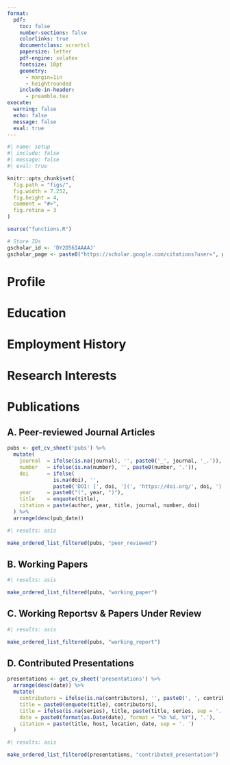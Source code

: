 ```yaml
---
format:
  pdf:
    toc: false
    number-sections: false
    colorlinks: true
    documentclass: scrartcl
    papersize: letter
    pdf-engine: xelatex
    fontsize: 10pt
    geometry:
      - margin=1in
      - heightrounded
    include-in-header:
      - preamble.tex
execute:
  warning: false
  echo: false
  message: false
  eval: true
---
```


```r
#| name: setup
#| include: false
#| message: false
#| eval: true

knitr::opts_chunk$set(
  fig.path = "figs/",
  fig.width = 7.252,
  fig.height = 4,
  comment = "#>",
  fig.retina = 3
)

source("functions.R")

# Store IDs
gscholar_id <- 'DY2D56IAAAAJ'
gscholar_page <- paste0("https://scholar.google.com/citations?user=", gscholar_id)
```

\par\centering{\LARGE{Weisi Chen}}
\par\centering{Health Data Scientist}
\vspace{-5pt}
\par\centering{Kensington, NSW 2033}
\vspace{-5pt}
\par\centering{{\large\Telefon} 0452476995}
\vspace{-5pt}
\par\centering{{\large\Letter} weisi.0816@gmail.com}
\vspace{-5pt}
\par\centering{\href{https://github.com/WeisiChen1995}{github.com/WeisiChen1995}}

\vspace{-10pt}


# Profile

\vspace{-10pt}
\begin{longtable}{llp{15cm}}
I am a highly disciplined and hard-working professional with a strong passion for\\ 
technology, programming, data analysis, data visualization, and statistical modeling.\\ 
Leveraging a unique blend of training in pharmacy and health data science,\\
I specialize in deriving actionable insights from complex health datasets.\\[10pt]

I am proficient in statistical software such as R and SAS, and have extensive experience\\
using these tools for data analysis, visualization, and statistical modelling. \\
I am deeply committed to continuous learning and professional development, \\
always eager to explore new packages, techniques, or skills that can enhance my ability\\
to analyze data effectively and deliver meaningful insights.\\[10pt]

My current interest lies in population-level analysis using linked health data \\
to drive impactful health decisions and inform evidence-based strategies.\\
I thrive on tackling challenging problems with analytical precision and creativity,\\
always striving to deliver impactful results in every project I undertake.\\

\end{longtable}

\vspace{-10pt}


# Education 

\vspace{-10pt}
\begin{longtable}{lll}

    \textbf{Sept 2021 - March 2023} & \textbf{The University of New South Wales} & \textbf{M.S. Health Data Science} \\
    & & WAM: 88\% (Dissertation: 91\%) \\
    \multicolumn{3}{l}{\textit{Dissertation: Changes in atherosclerotic cardiovascular disease risk over time among people living with HIV}} \\[10pt]

    \textbf{March 2015 - March 2019} & \textbf{The University of Sydney} & \textbf{B.S. Pharmacy} \\


\end{longtable}

\vspace{-10pt}


# Employment History

\raggedright \underline{\textbf{Research-focused Positions}}

\vspace{-10pt}
\begin{longtable}{llp{14cm}}

    \textbf{July 2023 - Present} & \textbf{The University of New South Wales}, Sydney, NSW & \\
    & \textbf{Data Scientist}, School of Population Health \\[5pt]
    & \multicolumn{2}{l}{I contributed to three projects in this role:} \\
    & 1) ACCESS: Aboriginal Community Controlled Ear Health Support System: \\ 
    & \hspace{15pt} Developing, embedding, and evaluating best practice models of care. \\[5pt]
    & 2) Evaluation of Sustaining NSW Families, NSW Health. \\[5pt]
    & 3) Assisted building the NSW Child E-Cohort Project data platform linkage 2, linking:\\[5pt]
    & \hspace{15pt} - Perinatal Data Collection \\
    & \hspace{15pt} - Birth Registrations \\
    & \hspace{15pt} - Hospital Separations \\
    & \hspace{15pt} - Emergency Department Presentations \\
    & \hspace{15pt} - Australian Early Development Census \\
    & \hspace{15pt} - Public School Enrolments \\
    & \hspace{15pt} - NAPLAN \\
    & \hspace{15pt} - Child Protection Reports \\
    & \hspace{15pt} - Out-of-Home Care Placements \\
    & \hspace{15pt} - Justice Data (youth and adult corrections) \\
    & \hspace{15pt} - Public Housing Data \\
    & \hspace{15pt} - Death Registrations/Cause of Death \\[10pt]
    
    & \multicolumn{2}{l}{\textbf{My role included:}} \\[5pt]
    & \multicolumn{2}{p{0.8\textwidth}}{- Critically reviewing the literature on epidemiological and statistical methods to inform the development of analysis plans.} \\[5pt]
    & \multicolumn{2}{p{0.8\textwidth}}{- Drafting data management and data analysis plans, with input from the research team.} \\[5pt]
    & \multicolumn{2}{p{0.8\textwidth}}{- Implementing the data management plan to prepare analysis-ready datasets from linked datasets, including data cleaning and manipulation, using R and SAS software.} \\[5pt]
    & \multicolumn{2}{p{0.8\textwidth}}{- Executing statistical analysis of linked data (e.g., logistic regression and inverse probability of treatment weighting) relevant to the project, using statistical packages R and SAS.} \\[5pt]
    & \multicolumn{2}{p{0.8\textwidth}}{- Drafting scientific papers, protocols, and conference abstracts.} \\[5pt]
    & \multicolumn{2}{p{0.8\textwidth}}{- Contributing to the project management of research projects to the highest scientific and ethical standards.} \\[5pt]
    & \multicolumn{2}{p{0.8\textwidth}}{- Drafting applications and contributing to ongoing reporting to the relevant ethics committees and data custodians for research projects.} \\[5pt]
    & \multicolumn{2}{p{0.8\textwidth}}{- Maintaining regular communication with project investigators and Aboriginal community organizations to ensure the program is delivered in a culturally appropriate manner.} \\[10pt]
    
    \\[10pt] % Add more vertical space before the next section
    
    \textbf{Feb 2023 - Dec 2023} & \textbf{The University of Sydney}, Sydney, NSW & \\
    & \textbf{Data Scientist/Research Officer}, School of Pharmacy, (FTE 0.4) \\[5pt]
    & \multicolumn{2}{l}{In this role, I contributed to the Multi-Agency Data Integration Project (MADIP):} \\
    & \multicolumn{2}{p{0.8\textwidth}}{Investigating high-risk prescribing in Australian older adults using the linked PBS and Census data.} \\[15pt]
    & \multicolumn{2}{l}{\textbf{Key Responsibilities:}} \\[5pt]
    & \multicolumn{2}{p{0.8\textwidth}}{- Preparing analysis-ready datasets from large linked datasets, including data cleaning and manipulation, using R software.} \\[5pt]
    & \multicolumn{2}{p{0.8\textwidth}}{- Leading, developing and implementing data analysis and statistical modeling (e.g., logistic regression) relevant to the project.} \\
    & \multicolumn{2}{p{0.8\textwidth}}{- Contributing to publications and conference abstracts.} \\
    & \multicolumn{2}{p{0.8\textwidth}}{- Assisting with ongoing data management and documentations for reproducibility.} \\
 

\end{longtable}

\vspace{-10pt}

\raggedright \underline{\textbf{Clinical-focused Positions}}

\vspace{-10pt}
\begin{longtable}{llp{14cm}}

    \textbf{Mar 2021 - Dec 2023} & \textbf{Bondi Junction Pharmacy}, Sydney, NSW & \\
    & \textbf{Pharmacist in charge (FTE 0.2)}\\[5pt]

    \textbf{Mar 2021 - Dec 2023} & \textbf{Blooms the Chemsit Bondi Junction}, Sydney, NSW & \\
    & \textbf{Pharmacist on duty (FTE 0.4)}\\[5pt]

    \textbf{Mar 2020 - Sept 2020} & \textbf{Chemist Warehouse Double Bay}, Sydney, NSW & \\
    & \textbf{Registered Pharmacist}\\[5pt]

    \textbf{Dec 2018 - Mar 2020} & \textbf{Chemist Warehouse Randwick}, Sydney, NSW & \\
    & \textbf{Graduate Intern Pharmacist}\\[5pt]

\end{longtable}

\vspace{-10pt}

\textbf{Key Responsibilities:}
\begin{itemize}
    \item Dispensed medications using pharmacy dispensing software while reviewing patients’ medication histories/records to ensure appropriate drug selection, dosing, contraindications, side effects, and therapeutic outcomes.
    \item Counseled patients on new prescription medications, OTC options, and medical devices.
    \item Supervised and mentored pharmacy students and technicians.
    \item Prepared medications in blister packs for elderly patients to optimize compliance with treatment.
    \item Performed blood pressure tests, provided hypertension counseling, and referred patients to other healthcare professionals when necessary.
    \item Collaborated with healthcare professionals to optimize patient health outcomes.
    \item Reported adverse drug events (ADEs) and medication errors in compliance with regulatory policies and procedures.
\end{itemize}



# Research Interests

\vspace{-10pt}
\begin{longtable}{llp{15cm}}
I am passionate about reserarch using national, population-level linked data. \\[5pt]

I have extensive experience with data analysis, visualization, and statistical modeling tools. \\[5pt]

My goal is to contribute to public health improvement by analyzing and understanding complex \\ and large health administrative datasets, ultimately informing safer, evidence-based healthcare practices. \\[10pt]

\end{longtable}

\vspace{-10pt}


# Publications

<!-- Set spacing in between list -->

\apptocmd{\tightlist}{\setlength{\itemsep}{4pt}}{}{}

\begin{center}
\href{https://scholar.google.com.au/citations?user=iCapTGoAAAAJ\&hl=en}{Google Scholar Profile}
\end{center}

## A. Peer-reviewed Journal Articles

```r
pubs <- get_cv_sheet('pubs') %>%
  mutate(
    journal  = ifelse(is.na(journal), '', paste0('_', journal, '_.')),
    number   = ifelse(is.na(number), '', paste0(number, '.')),
    doi      = ifelse(
               is.na(doi), '',
               paste0('DOI: [', doi, '](', 'https://doi.org/', doi, ')')),
    year     = paste0("(", year, ")"),
    title    = enquote(title),
    citation = paste(author, year, title, journal, number, doi)
  ) %>% 
  arrange(desc(pub_date))
```

```r
#| results: asis

make_ordered_list_filtered(pubs, "peer_reviewed")
```

## B. Working Papers

```r
#| results: asis

make_ordered_list_filtered(pubs, "working_paper")
```

## C. Working Reportsv & Papers Under Review

```r
#| results: asis

make_ordered_list_filtered(pubs, "working_report")
```


## D. Contributed Presentations

```r
presentations <- get_cv_sheet('presentations') %>%
  arrange(desc(date)) %>% 
  mutate(
    contributors = ifelse(is.na(contributors), '', paste0(', ', contributors)),,
    title = paste0(enquote(title), contributors),
    title = ifelse(is.na(series), title, paste(title, series, sep = '. ')),
    date = paste0(format(as.Date(date), format = "%b %d, %Y"), '.'),
    citation = paste(title, host, location, date, sep = '. ')
  )

```

```r
#| results: asis

make_ordered_list_filtered(presentations, "contributed_presentation")
```
